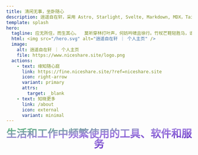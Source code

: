```yaml
---
title: 清闲无事，坐卧随心
description: 逍遥自在轩，采用 Astro, Starlight, Svelte, Markdown, MDX，TailwindCSS 所构建的个人主页，它快速、易用、易于访问、高度可定制；用于汇集生活和工作中频繁使用的工具、软件和服务。
template: splash
hero:
  tagline: 应无所住，而生其心。  莫听穿林打叶声，何妨吟啸且徐行。竹杖芒鞋轻胜马，谁怕？一蓑烟雨任平生。
  html: <img src="/hero.svg" alt="逍遥自在轩 ｜ 个人主页" />
  image:
    alt: 逍遥自在轩 ｜ 个人主页
    file: https://www.niceshare.site/logo.png
  actions:
    - text: 缘知随心庭
      link: https://fine.niceshare.site/?ref=niceshare.site
      icon: right-arrow
      variant: primary
      attrs:
        target: _blank
    - text: 知晓更多
      link: /about
      icon: external
      variant: minimal
---
```



<section style="width: 100%;text-align: center;">
  <strong style="font-size: 28px;  line-height: 1;
  font-weight: black;background: linear-gradient(to bottom right,#59c173, #a17fe0, #5d26c1);-webkit-background-clip: text;-webkit-text-fill-color: transparent;">生活和工作中频繁使用的工具、软件和服务</strong>
</section>

<PageNav></PageNav>

<MainPart></MainPart>
